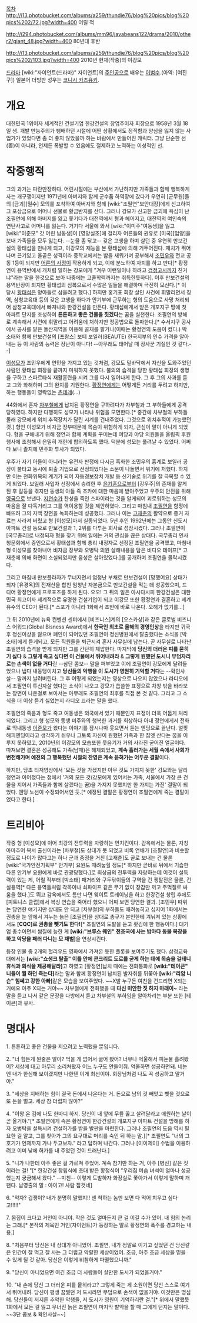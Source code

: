 [[목차]]
http://i13.photobucket.com/albums/a259/thundie76/blog%20pics/blog%20pics%202/72.jpg?width=400
어릴 적

http://i294.photobucket.com/albums/mm96/javabeans122/drama/2010/other2/giant_48.jpg?width=400
80년대 후반


http://i13.photobucket.com/albums/a259/thundie76/blog%20pics/blog%20pics%202/103.jpg?width=400
2010년 현재(작중)의 이강모


[[드라마]] [wiki:"자이언트(드라마)" 자이언트]의 [[주인공]]으로 배우는 [[이범수]].(아역: [여진구]) 일본어 더빙판 성우는 [[코니시 카츠유키]].

= 개요 =
대한민국 1위이자 세계적인 건설기업 한강건설의 창업주이자 회장으로 1958년 3월 18일 생. 개발 만능주의가 팽배하던 시절에 어떤 상황에서도 정직함과 양심을 잃지 않는 사업가가 있었다면 좀 더 좋지 않았을까 하는 바람에서 만들어진 캐릭터. 그냥 단순한 선(善)이 아니라, 언제든 폭발할 수 있음에도 절제하고 노력하는 이성적인 선.

= 작중행적 =
그의 과거는 파란만장하다. 어린시절에는 부산에서 가난하지만 가족들과 함께 행복하게 사는 개구쟁이지만 1971년에 아버지와 함께 군수품 하역장에 갔다가 우연히 [군무원]들의 [금괴][밀수] 모의를 포착하여 아버지와 함께 [wiki:"조필연"보안대장]에게 신고하여 그 포상금으로 어머니 선물로 황금반지를 산다. 그러나 강모가 신고한 금괴에 욕심이 난 조필연에 의해  아버지를 잃고 쫓기다가 대전역에서 형과 헤어지고, 대전역의 여인숙의 연탄사고로 어머니를 잃는다. 거기다 서울에 와서 [wiki:"이미주"여동생]을 잃고 [wiki:"이준모" 갓 어린 남동생]이 [영양실조]에 걸리자 어른들의 권유로 [미국][입양]을 보내 가족들을 모두 잃는다. --눈물 좀 닦고-- 갖은 고생을 하며 살던 중 우연히 만보건설의 황태섭을 만나게 되고, 이강모의 재능을 본 황태섭에 의해 거두어진다. 재치가 뛰어나며 끈기있고 올곧은 성격이라 중학교에서는 밤을 새워가며 공부해서 [[조민우]]와 전교 공동 1등이 되지만 [[어른의 사정]]이 작용하게 되고, 이에 분노하여 자퇴를 하고 만다[* 황정연이 용역반에서 개처럼 일하는 강모에게 "겨우 이런일이나 하려고 [[검정고시]]까지 친거냐"라는 말을 한것으로 보아 나중에는 고졸학력까지는 취득한듯하다]. 이후 만보건설의 용역반장이 되지만 황태섭의 심복으로서 수많은 일들을 해결하며 극진히 모신다.[* 이 당시 [[황태섭]]은  양아들로 삼을려고 했다.] 하지만 홍기표 회장 살인 사건에 휘말리면서 징역, 삼청교육대 등의 갖은 고생을 하다가 안기부에 근무하는 형의 도움으로 사망 처리되어 삼청교육대에서 빠져나와 한강건설을 만든다. 황태섭에게서 받은 개포지구 땅에 첫 아파트 단지를 조성하여 '''튼튼하고 좋은 건물을 짓겠다'''는 꿈을 실천한다. 조필연의 방해로 계속해서 사건에 휘말리고 어려움에 처하지만 정공법으로 돌파한다.[* 수서지구 공사에서 공사를 맡은 돌산지역을 이용해 골재를 팔거나(이때는 황정연의 도움이 컸다.) 박소태와 함께 만보건설의 [프랑스] 보떼 보일러(BEAUTE) 한국지부의 인수 가격을 알아내는 등 이 사람의 능력은 장난이 아니다! --아무래도 태어날 때 장사꾼 기질인 것 같다.--]
 
[[이성모]]가 조민우에게 연민을 가지고 있는 것처럼, 강모도 밑바닥에서 자신을 도와주었던 사람인 황태섭 회장을 끝까지 미워하지 못했다. 불의의 습격을 당한 황태섭 회장의 생명을 구하고 스파르타식 재활훈련을 시켜 그를 다시 일어나게 한다. 그 후 그의 사과를 듣고 그와 화해하며 그의 완치를 기원한다. [[황정연]]에게는 어떻게든 거리를 두려고 하지만, 하는 행동들이 영락없는 [[츤데레]](…)

44화에서 혼자 [[차부철]]에게 납치된 황정연을 구하려다가 차부철과 그 부하들에게 공격당하였다. 하지만 다행히도 성모가 나타나 위험을 모면한다.[* 중간에 차부철의 부하들 몰래 강모에게 위치 추적장치가 달린 시계를 건내주었다. 그것으로 위치추적이 가능했던 것.] 형인 이성모가 비자금 장부때문에 목숨이 위험하게 되자, 근심이 말이 아니게 되었다. 형을 구해내기 위해 정연과 함께 계획을 꾸미는데 여당과 야당 의원들을 올림픽 후원행사에 초청해서 은밀히 개헌에 합의하도록 했다. 덕분에 성모는 풀려날 수 있었다. 어쩌다 보니 졸지에 민주화 투사가 되었다.

우주가 자기 아들이 아니라는 유전자 판정에 다시금 흑화한 조민우의 흉계로 보일러 공장이 불타고 동시에 퇴출 기업으로 선정되었다는 소문이 나돌면서 위기에 처했다. 하지만 이는 전화위복의 계기가 되어 자동경보장치 개발 등 신기술로 위기를 잘 극복할 수 있게 되었다. 보일러 사업자 선정에서 승리한 후 [[윤기훈]]으로부터 [강우주]의 존재를 알게된 후 갈등을 겪지만 동생의 아들 즉 조카에 대한 마음에 받아주었고 우주의 안전을 위해 [[영국]]으로 보낸다. [[지연수]]가 찬성을 죽인 스파이라는 것을 알게되어 괴로워하는 성모의 마음을 잘 다독거리고 그를 역이용할 것을 제안하였다. 그리고 마침내 [[조필연]]을 함정에 빠뜨려 그의 자백 장면을 녹화하는데 성공했다. 그러나 이는 [[고재춘]]의 활약으로 증거 자료는 사라져 버렸고 형 [이성모]마저 실종되었다. 5년 후인 1992년에는 그동안 신도시 아파트 건설 등으로 만보건설과 1, 2위를 다투는 회사로 성장시켰다. 그러나 조필연이 [국무총리]로 내정되자 형을 찾기 위해 일에는 거의 관심을 끊은 상태다. 국무총리 인사청문회에서 증인으로서 황태섭과 함께 총리 내정자로 선정된 조필연을 공격했고, 마침내 형 이성모를 찾아내어 비자금 장부와 오병탁 의원 살해내용을 담은 비디오 테이프[* 고재춘에 의해 화면이 소실되었지만 음성은 살아있었다.]를 공개하며 조필연을 몰락시켰다.

그리고 마침내 만보플라자가 무너지면서 엄청난 부채로 만보건설이 [망했어요] 상태가 되자 [유경옥]의 전재산을  합친 엄청난 자본금으로 만보건설을 먹는 데 성공했으며, 드디어 황정연에게 프로포즈를 하게 된다. 오오! 그 뒤의 일은 아시다시피 한강건설은 대한민국 최고이자 세계적으로 유명한 건설기업이 되고 이강모 또한 황정연과 결혼하고 세계 유수의 CEO가 된다.[* 스포가 아니라 1화에서 초반에 바로 나온다. 오해가 없기를...]

그 뒤 2010년에 뉴욕 컨벤션 센터에서 [비즈니스]계의 [오스카상]과 같은 글로벌 비즈니스 어워드(Global Bisness Award)에서 '''한국인 최초로 올해의 경영인상'''을 타지만 귀국 후 정신이상을 앓으며 폐인이 되어있던 조필연이 정신병원에서 탈출했다는 소식을 [박소태]에게 듣게되고, 모든 직원들을 퇴근시켜 혼자 사무실에 남는다. 곧 사무실로 나타난 조필연의 습격을 받게 되지만 그를 간단히 제압한다. 마지막에 '''당신의 더러운 피를 묻히기 싫다''' & '''그렇게 죽고 싶다면 이 건물에서 뛰어내려라''' & '''그렇게 원했던 도시니 무덤자리로는 손색이 없을 거다'''란 --삼단 콤보-- 말을 퍼부었고 이에 조필연이 강모에게 달려들었으나 냅다 내동댕이치고 '''당신들의 악행을 이 도시가 영원히 기억할 거다'''는 --확인사살-- 말까지 날려버린다. 그 후 어떻게 되었는지는 영상으로 나오지 않았으나 라디오에서 조필연이 투신자살 했다는 소식이 나오고 강모가 씁쓸한 표정으로 차창 밖을 바라보는 장면이 나온걸로 보아서는 아무래도 조필연의 최후를 직접 본 것 같다. 그리고 그 소식을 더 이상 듣기 싫었는지 라디오 끄라는 말을 했다. 

조필연의 죽음과 형도 죽고 여동생은 외국에서 있기 때문인지 표정이 더욱 어둡게 처리되었다. 그리고 형 성모와 동생 미주와의 행복한 과거를 회상하다 아내 정연에게서 전화로 막내동생 [[이준모]]가 왔다는 이야기를 잠시나마 웃으면서 듣는 엔딩으로 끝난다. 얼핏 해피엔딩이라고 생각하기 쉬우나  그토록 자신이 원했던 가족과 한 집엣 산다는 꿈을 이루지 못하였고, 2010년의 이강모의 모습또한 웃음기가 거의 사라진 굳어진 얼굴이다. 따져보면 결혼은 성공해도 가족(남매)은 해체되었고, '''계속 흘러가는 세월 속에서 사회가 변천해가며 예전의 그 행복했던 시절의 잔영은 계속 묻혀가는 어두운 결말'''이다.

하지만, 당초 티저영상에서 '모든 것을 가졌지만 아무 것도 가지지 못한' 강모와는 달리 정연과 이어졌다는 점에서 '거의 모든 것(강모에게 있어서는 가족, 서울에서 가장 큰 건물을 지어서 가족들과 함께 살겠다는 꿈)을 가지지 못했지만 한 가지는 가진' 결말이 되었다. 엔딩 노선이 수정되어서인 듯.[* 예정된 결말은 황정연이 조필연에게 죽는 결말이었다고 한다.]

= 트리비아 =

작중 형 [이성모]에 이어 최강의 전투력을 자랑하는 먼치킨이다. 감옥에서는 물론, 자칭 아마추어 복서 출신이라는 [차부철]도 상대가 못 되었고 비록 연배가 [조필연]과 비슷할 정도로 나이가 많다고는 하나 군과 중정을 거친 [고재춘]도 골로 보내는 건 물론 [wiki:"국가안전기획부" 안기부] 요원도 때려눕힐 정도[* 하지만 곧바로 뒤에서 기습한 다른 안기부 요원에게 바로 관광당했다.]로 최상급의 전투력을 자랑하는데 이것이 설득력이 있는 게, 어릴 적부터 [박소태] 패거리와 구두닦이들의 구역을 건 쟁탈전은 물론, 건설용역[* 다른 용역들처럼 각목이나 쇠파이프 같은 무기 없이 장갑만 끼고 주먹질로 싸움을 했다.]도 뛰고 감옥에서도 틈만 나면 웨이트 트레이닝을 하고 한강건설 창립 후에도 [피트니스 클럽]에서 복싱 연습을 죽어라 했으니 어찌 보면 당연한 결과. [조민우] 따위는 당연한 얘기지만 상대도 안 되고 [차부철]의 부하들도 때려눕히고 심지어 1화에서는 권총을 눈 앞에서 겨누는 늙은 [조필연]을 상대로 총구가 본인한테 겨눠져 있는 상황에서도 '''[CQC]로 권총을 뺏기도 한다!'''[* 조필연의 도발을 듣고 홧김에 한 행동이다.] 대기업 총수이면서 쌈질에 능한 게 '''[wiki:"브루스 웨인" 천조국에 사는 밤마다 동물 복장을 하고 악당을 패러 다니는 모 재벌]'''을 연상시킨다.

등장 인물 중 2개의 헐리우드 영화에서 가져온 듯한 플롯을 보여주기도 했다. 삼청교육대에서는 '''[wiki:"쇼생크 탈출" 이틀 안에 콘크리트 도로를 굳게 하는 데에 목숨을 걸테니 휴식과 회식을 제공해달라]'''고 하였고 [황정연]납치 때에는 전화통화로 '''[wiki:"테이큰" 니들이 뭘 하던 죽는다]'''라는 말과 함께 황정연이 납치된 발자취를 뒤쫓아 '''[wiki:"리암 니슨" 힘쎄고 강한 아빠]'''같은 모습을 보여주었다. ~~X발 누구든 여친을 건드리면 X되는 거에요 아주 X되는 거야~~ 차부철에게 전화했을 때 '''다신 미안한 짓 하지 마래이~''' 라는 말을 듣고 나서 같은 문장을 다방에서 듣고 차부철의 부하임을 알아차리는 부분 또한 [테이큰]과 유사.

= 명대사 =
1. 튼튼하고 좋은 건물을 지으려고 노력했을 뿐입니다.

2. "너 힘든게 뭔줄은 알아? 먹을 게 없어서 굶어 봤어? 너무나 억울해서 피눈물 흘려봤어? 세상에 대고 아무리 소리쳐봤자 어느 누구도 안들어줘. 억울하면 성공하면돼. 네눈엔 내가 한심해 보이겠지만 나한텐 이게 최선이야. 회장님처럼 나도 꼭 성공하고 말거야."

3. "세상을 지배하는 힘이 결국 돈에서 나온다는 거. 돈으로 남의 것 빼앗고 뺏을 것으로 또 돈을 벌고. 세상 참 더럽지 않아?"

4. "이왕 온 김에 나도 한마디 하지. 당신이 내 앞에 무릎 꿇고 살려달라고 애원하는 날이 곧 올거야."[* 조필연에게 속은 황정연이 한강건설의 개포지구 아파트 건설을 방해를 하자 오병탁을 설득시켜 건설허가를 받을 발판을 마련한다. 그러나 조필연의 도움 역시 필요한 걸 알고, 그를 찾아가 그의 요구대로 머리를 숙인 뒤 하는 말.][* 조필연도 "너의 그 호기가 언제까지 가나 두고보자." 라고 답하며 나간다. 그러나 [이이제이] 수법을 이용하려고 이미 낮에 허가를 내 주었던 것이 드러난다.]

5. "니가 나한테 아주 좋은 걸 가르쳐 주었어. 계속 참기만 하는 거, 아주 [병신] 같은 짓이라는 걸! "[* 한강건설 창립식에 초대 받은 황정식이 "우리집 머슴 녀석이 얼마나 성공했는지 궁금해서 왔다." --미친-- 이렇게 도발하자 화장실로 쫓아가서 이렇게 말하며 개팬다. 남영출의 말 : 아이고! 사람 잡것네]

6. "약자? 겁쟁이? 내가 분명히 말했지!! 센 척하는 놈만 보면 다 먹어 치우고 싶다고!!!!!"

7. 몸집이 크다고 거인이 아니야. 작은 것도 얼마든지 큰 걸 이길 수가 있어. 내 힘의 논리는 그래.[* 본작의 제목인 거인(자이언트)가 등장하는 말로 황정연의 폭주를 경고하는 내용.]

8. "처음부터 당신은 내 상대가 아니었어. 조필연, 내가 정말로 이기고 싶었던 건 당신같은 인간이 잘 먹고 잘 사는 그 더럽고 악랄한 세상이었어. 조금, 아주 조금 세상을 믿을 수 있게 될 것 같아. 당신은 이렇게 비참하게 파멸했으니까."

9. "당신이 아니었으면 여긴 조금 더 사람들이 살만한 도시가 되었을거야."

10. "내 손에 당신 그 더러운 피를 뭍히라고? 그렇게 죽는 게 소원이면 당신 스스로 여기서 뛰어내려. 당신이 평생 꿈꿨던 저 도시라면 무덤으로 손색이 없을거야. 이것만은 명심해. 당신들이 저지른 추악한 악행들, 저 도시가 영원이 기억하리란 걸."[* 위에서 말했듯 1화에서 모든 걸 잃고 무너진 늙은 조필연이 마지막 발악을 할 때 그에게 던지는 말이다. ~~3단 콤보 & 확인사살~~]
